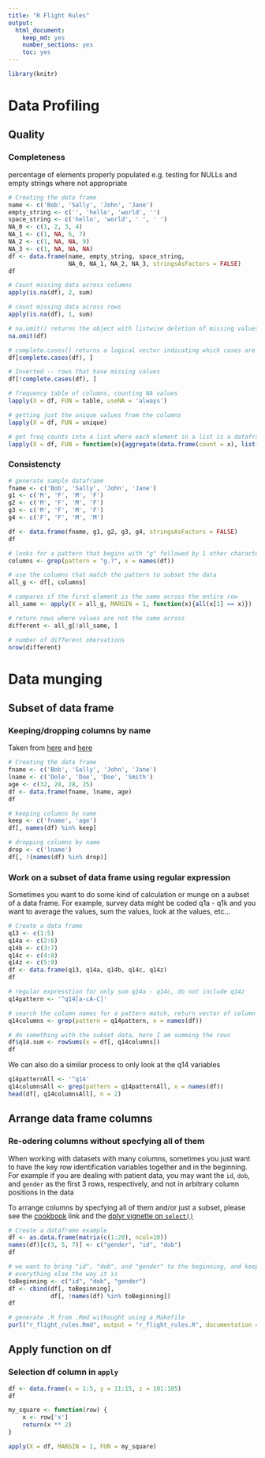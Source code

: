 ```yaml
---
title: "R Flight Rules"
output:
  html_document:
    keep_md: yes
    number_sections: yes
    toc: yes
---
```

<!-- toc -->
```r
library(knitr)
```

# Data Profiling
## Quality
### Completeness
percentage of elements properly populated e.g. testing for NULLs and empty strings where not appropriate

```r
# Creating the data frame
name <- c('Bob', 'Sally', 'John', 'Jane')
empty_string <- c('', 'hello', 'world', '')
space_string <- c('hello', 'world', ' ', ' ')
NA_0 <- c(1, 2, 3, 4)
NA_1 <- c(1, NA, 6, 7)
NA_2 <- c(1, NA, NA, 9)
NA_3 <- c(1, NA, NA, NA)
df <- data.frame(name, empty_string, space_string,
                 NA_0, NA_1, NA_2, NA_3, stringsAsFactors = FALSE)
df
```

```r
# Count missing data across columns
apply(is.na(df), 2, sum)

# count missing data across rows
apply(is.na(df), 1, sum)
```

```r
# na.omit() returns the object with listwise deletion of missing values.
na.omit(df)

# complete.cases() returns a logical vector indicating which cases are complete.
df[complete.cases(df), ]
```

```r
# Inverted -- rows that have missing values
df[!complete.cases(df), ]
```

```r
# frequency table of columns, counting NA values
lapply(X = df, FUN = table, useNA = 'always')

# getting just the unique values from the columns
lapply(X = df, FUN = unique)
```

```r
# get freq counts into a list where each element in a list is a dataframe
lapply(X = df, FUN = function(x){aggregate(data.frame(count = x), list(value = x), length)})
```

### Consistencty
```r
# generate sample dataframe
fname <- c('Bob', 'Sally', 'John', 'Jane')
g1 <- c('M', 'F', 'M', 'F')
g2 <- c('M', 'F', 'M', 'F')
g3 <- c('M', 'F', 'M', 'F')
g4 <- c('F', 'F', 'M', 'M')

df <- data.frame(fname, g1, g2, g3, g4, stringsAsFactors = FALSE)
df
```

```r
# looks for a pattern that begins with "g" followed by 1 other characters
columns <- grep(pattern = "g.?", x = names(df))

# use the columns that match the pattern to subset the data
all_g <- df[, columns]

# compares if the first element is the same across the entire row
all_same <- apply(X = all_g, MARGIN = 1, function(x){all(x[1] == x)})

# return rows where values are not the same across
different <- all_g[!all_same, ]

# number of different obervations
nrow(different)
```


# Data munging
## Subset of data frame
### Keeping/dropping columns by name
Taken from [here](http://stackoverflow.com/questions/5234117/how-to-drop-columns-by-name-in-a-data-frame) and [here](http://stackoverflow.com/questions/4605206/drop-columns-r-data-frame)
```r
# Creating the data frame
fname <- c('Bob', 'Sally', 'John', 'Jane')
lname <- c('Dole', 'Doe', 'Doe', 'Smith')
age <- c(32, 24, 28, 25)
df <- data.frame(fname, lname, age)
df
```

```r
# keeping columns by name
keep <- c('fname', 'age')
df[, names(df) %in% keep]
```

```r
# dropping columns by name
drop <- c('lname')
df[, !(names(df) %in% drop)]
```

### Work on a subset of data frame using regular expression
Sometimes you want to do some kind of calculation or munge on a aubset of a data frame.  For example, survey data might be coded q1a - q1k and you want to average the values, sum the values, look at the values, etc...

```r
# Create a data frame
q13 <- c(1:5)
q14a <- c(2:6)
q14b <- c(3:7)
q14c <- c(4:8)
q14z <- c(5:9)
df <- data.frame(q13, q14a, q14b, q14c, q14z)
df
```

```r
# regular expresstion for only sum q14a - q14c, do not include q14z
q14pattern <- '^q14[a-cA-C]'

# search the column names for a pattern match, return vector of column indices
q14columns <- grep(pattern = q14pattern, x = names(df))

# do something with the subset data, here I am summing the rows
df$q14.sum <- rowSums(x = df[, q14columns])
df
```

We can also do a similar process to only look at the q14 variables
```r
q14patternAll <- '^q14'
q14columnsAll <- grep(pattern = q14patternAll, x = names(df))
head(df[, q14columnsAll], n = 2)
```

## Arrange data frame columns
### Re-odering columns without specfying all of them
When working with datasets with many columns, sometimes you just want to have
the key row identification variables together and in the beginning.  For example
if you are dealing with patient data, you may want the `id`, `dob`, and `gender`
as the first 3 rows, respectively, and not in arbitrary column positions in the data

To arrange columns by specfying all of them and/or just a subset, please see the
[cookbook](http://www.cookbook-r.com/Manipulating_data/Reordering_the_columns_in_a_data_frame/)
link and the 
[dplyr vignette on `select()`](http://cran.rstudio.com/web/packages/dplyr/vignettes/introduction.html)
```r
# Create a dataframe example
df <- as.data.frame(matrix(c(1:20), ncol=10))
names(df)[c(3, 5, 7)] <- c("gender", "id", "dob")
df
```

```r
# we want to bring "id", "dob", and "gender" to the beginning, and keep
# everything else the way it is
toBeginning <- c("id", "dob", "gender")
df <- cbind(df[, toBeginning],
            df[, !names(df) %in% toBeginning])
df
```


```r
# generate .R from .Rmd withought using a Makefile
purl("r_flight_rules.Rmd", output = "r_flight_rules.R", documentation = 2)
```

## Apply function on df
### Selection df column in `apply`

```r
df <- data.frame(x = 1:5, y = 11:15, z = 101:105)
df

my_square <- function(row) {
    x <- row['x']
    return(x ** 2)
}

apply(X = df, MARGIN = 1, FUN = my_square)

```

